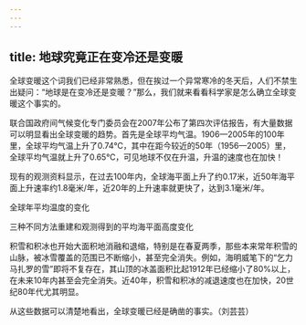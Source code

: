```yaml
---
---
---
```

title: 地球究竟正在变冷还是变暖
---




全球变暖这个词我们已经非常熟悉，但在挨过一个异常寒冷的冬天后，人们不禁生出疑问：“地球是在变冷还是变暖？”那么，我们就来看看科学家是怎么确立全球变暖这个事实的。

联合国政府间气候变化专门委员会在2007年公布了第四次评估报告，有大量数据可以明显看出全球变暖的趋势。首先是全球平均气温。1906—2005年的100年里，全球平均气温上升了0.74℃，其中在距今较近的50年（1956—2005）里，全球平均气温就上升了0.65℃，可见地球不仅在升温，升温的速度也在加快！

现有的观测资料显示，在过去100年内，全球海平面上升了约0.17米，近50年海平面上升速率约1.8毫米/年，近20年的上升速率就更快了，达到3.1毫米/年。

全球年平均温度的变化



三种不同方法重建和观测得到的平均海平面高度变化



积雪和积冰也开始大面积地消融和退缩，特别是在春夏两季，那些本来常年积雪的山脉，被冰雪覆盖的范围已不断缩小，甚至完全消失。例如，海明威笔下的“乞力马扎罗的雪”即将不复存在，其山顶的冰盖面积比起1912年已经缩小了80%以上，在未来10年内甚至会完全消失。近40年，积雪和积冰的减退速度也在加快，20世纪80年代尤其明显。

从这些数据可以清楚地看出，全球变暖已经是确凿的事实。（刘芸芸）